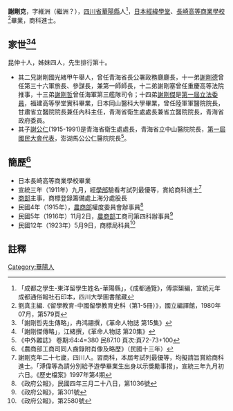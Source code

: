 {{明清人物信息框
| 姓名 = 謝剛克
| 圖片名稱= 謝剛克.jpg 
| 圖片大小 = 220px
| 圖片說明 =  
| 最高職務 = [[商部|商部]]主事
| 國家 = 大清
| 爵位 =
| 籍貫 = [[四川省|四川省]][[華陽縣|華陽縣]]
| 字號 =  
| 諡號 = 
| 出生日期 = 光緒甲申年正月十四日（1884年2月10日）
| 出生地點 =
| 逝世日期 = ？年？月？日
| 逝世地點 = 
| 府邸 =北平西四兵馬司小院胡同二十九號
| 墓葬 = 
| 配偶 = 李文耀
| 親屬 = 子謝宗墉
| 出身 = 
* 商科進士出身
| 經歷 = 
| 著作 =  
*
*
*
}}
'''謝剛克'''{{BD|1884年|2月10日|？年||catIdx=X謝}}，字維洲（繼洲？），[[四川省|四川省]][[華陽縣|華陽縣]]人<ref>「成都之學生-東洋留學生姓名-華陽縣」，《成都通覽》，傅崇榘編，宣統元年成都通俗報社石印本，四川大學圖書館藏</ref>，[[日本經緯學堂|日本經緯學堂]]、[[長崎高等商業學校|長崎高等商業學校]]<ref>劉真主編.《留學教育-中國留學教育史科（第1-5冊）》，國立編譯館，1980年07月，第579頁</ref>畢業，商科進士。

== 家世<ref>「謝剛哲先生傳略」，冉鸿翮撰，《革命人物誌 第15集》</ref><ref>「謝剛傑傳略」，江緒撰，《革命人物誌 第20集》</ref> ==
昆仲十人，姊妹四人，先生排行第十。
* 其二兄謝剛國光緒甲午舉人，曾任青海省長公署政務廳廳長，十一弟[[謝剛德|謝剛德]]曾任第三十六軍旅長、參謀長，兼第一師師長，十二弟謝剛塞曾任重慶高等法院推事，十三弟[[謝剛哲|謝剛哲]]曾任海軍第三艦隊司令；十四弟[[謝剛傑|謝剛傑]]是[[第一屆立法委員|第一屆立法委員]]，福建高等學堂實科畢業，日本岡山醫科大學畢業，曾任陸軍軍醫院院長，甘肅省立醫院院長兼任內科主任，青海省衛生處處長兼省立醫院院長，青海省政府委員。
* 其子[[謝公仁|謝公仁]](1915-1991)是青海省衛生處處長，青海省立中山醫院院長，[[第一屆國民大會代表|第一屆國民大會代表]]，澎湖馬公公仁醫院院長<ref>《中外雜誌》 卷期:64:4=380 民87.10 頁次:頁72-73+100</ref>。

== 簡歷<ref>《農商部工商司同人齒錄附肖像及略歷》（民國十三年）</ref> ==
* 日本長崎高等商業學校畢業
* 宣統三年（1911年）九月，經[[學部|學部]]驗看考試列最優等，賞給商科進士<ref>謝剛克年二十七歲，四川人。習商科，本屆考試列最優等，均擬請旨賞給商科進士。「溥偉等為請分別給予遊學畢業生出身以示獎勵事摺」，宣統三年九月初六日。《歷史檔案》1997年第4期</ref>
* [[商部|商部]]主事，商標登錄籌備處上海分處股長
* 民國4年（1915年），[[農商部|農商部]]權度委員會辦事員<ref>《政府公報》，民國四年三月二十八日，第1036號</ref>
* 民國5年（1916年）11月2日，[[農商部|農商部]]工商司第四科辦事員<ref>《政府公報》，第301號</ref>
* 民國12年（1923年）5月9日，商標局科員<ref>《政府公報》，第2580號</ref>

==註釋==
{{reflist}}
{{宣統三年游學畢業進士}}
[[Category:華陽人|Category:華陽人]]